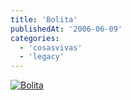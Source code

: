 ```yaml
---
title: 'Bolita'
publishedAt: '2006-06-09'
categories:
  - 'cosasvivas'
  - 'legacy'
---
```


[![Bolita](https://static.flickr.com/70/163540674_889ff249ce.jpg)](http://www.flickr.com/photos/ryck/163540674/ 'Photo Sharing')
